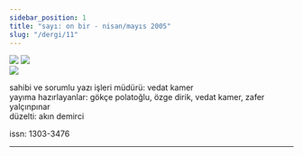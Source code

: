 ```yaml
---
sidebar_position: 1
title: "sayı: on bir - nisan/mayıs 2005"
slug: "/dergi/11"
---
```


![](/img/ky11_00_vedatkamer.jpg)
![](/img/ky11_00a.jpg)  
![](/img/ky11_33_caglacomert.jpg)


sahibi ve sorumlu yazı işleri müdürü: vedat kamer  
yayıma hazırlayanlar: gökçe polatoğlu, özge dirik, vedat kamer, zafer yalçınpınar  
düzelti: akın demirci  

issn: 1303-3476

---

<DocCardList />
